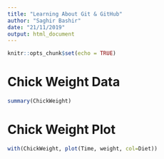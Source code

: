```yaml
---
title: "Learning About Git & GitHub"
author: "Saghir Bashir"
date: "21/11/2019"
output: html_document
---
```


```r
knitr::opts_chunk$set(echo = TRUE)
```

# Chick Weight Data


```r
summary(ChickWeight)
```

# Chick Weight Plot

```r
with(ChickWeight, plot(Time, weight, col=Diet))
```

